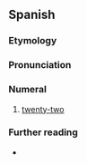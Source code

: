 ==Spanish==
{{number box|es|22}}

===Etymology===
{{compound|es|veinte|y|dos}}

===Pronunciation===
{{es-IPA}}

===Numeral===
{{head|es|numeral}}

# [[twenty-two]]

===Further reading===
* {{R:DRAE}}
{{cln|es|cardinal numbers}}